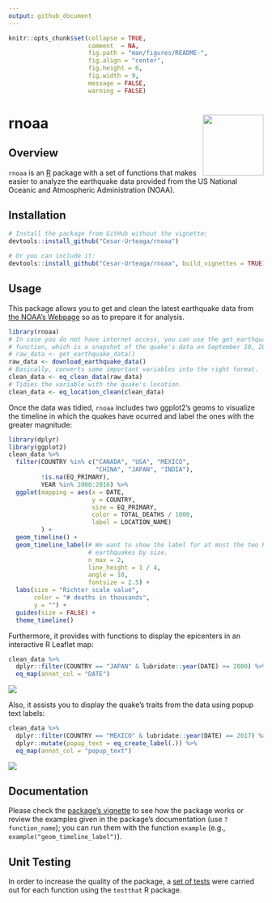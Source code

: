 ```yaml
---
output: github_document
---
```


<!--
  README.md is generated from README.Rmd, so you should edit that file.
-->

```r
knitr::opts_chunk$set(collapse = TRUE,
                      comment  = NA,
                      fig.path = "man/figures/README-",
                      fig.align = "center",
                      fig.height = 6,
                      fig.width = 9,
                      message = FALSE,
                      warning = FALSE)
```

# rnoaa <img src="man/figures/logo.png" align="right" width="120"/>

## Overview

`rnoaa` is an [R](https://www.r-project.org/) package with a set of functions that makes easier to analyze the earthquake data provided from the US National Oceanic and Atmospheric Administration (NOAA).

## Installation

```r
# Install the package from GitHub without the vignette:
devtools::install_github("Cesar-Urteaga/rnoaa")

# Or you can include it:
devtools::install_github("Cesar-Urteaga/rnoaa", build_vignettes = TRUE)
```

## Usage

This package allows you to get and clean the latest earthquake data from [the NOAA's Webpage](https://www.ngdc.noaa.gov/nndc/struts/form?t=101650&s=1&d=1) so as to prepare it for analysis.

```r
library(rnoaa)
# In case you do not have internet access, you can use the get_earthquake_data
# function, which is a snapshot of the quake's data on September 10, 2017:
# raw_data <- get_earthquake_data()
raw_data <- download_earthquake_data()
# Basically, converts some important variables into the right format.
clean_data <- eq_clean_data(raw_data)
# Tidies the variable with the quake's location.
clean_data <- eq_location_clean(clean_data)
```

Once the data was tidied, `rnoaa` includes two ggplot2's geoms to visualize the timeline in which the quakes have ocurred and label the ones with the greater magnitude:

```r
library(dplyr)
library(ggplot2)
clean_data %>%
  filter(COUNTRY %in% c("CANADA", "USA", "MEXICO",
                        "CHINA", "JAPAN", "INDIA"),
         !is.na(EQ_PRIMARY),
         YEAR %in% 2000:2016) %>%
  ggplot(mapping = aes(x = DATE,
                       y = COUNTRY,
                       size = EQ_PRIMARY,
                       color = TOTAL_DEATHS / 1000,
                       label = LOCATION_NAME)
         ) +
  geom_timeline() +
  geom_timeline_label(# We want to show the label for at most the two highest
                      # earthquakes by size.
                      n_max = 2,
                      line_height = 1 / 4,
                      angle = 10,
                      fontsize = 2.5) +
  labs(size = "Richter scale value",
       color = "# deaths in thousands",
       y = "") +
  guides(size = FALSE) +
  theme_timeline()
```

Furthermore, it provides with functions to display the epicenters in an interactive R Leaflet map:

```r
clean_data %>%
  dplyr::filter(COUNTRY == "JAPAN" & lubridate::year(DATE) >= 2000) %>%
  eq_map(annot_col = "DATE")
```

![](./man/figures/README-LeafletMap-1.png?raw=true)

Also, it assists you to display the quake's traits from the data using popup text labels:

```r
clean_data %>%
  dplyr::filter(COUNTRY == "MEXICO" & lubridate::year(DATE) == 2017) %>%
  dplyr::mutate(popup_text = eq_create_label(.)) %>%
  eq_map(annot_col = "popup_text")
```

![](./man/figures/README-LeafletMap-2.png?raw=true)

## Documentation

Please check the [package's vignette](./vignettes/using-rnoaa.Rmd) to see how the package works or review the examples given in the package's documentation (use `?function_name`); you can run them with the function `example` (e.g., `example("geom_timeline_label")`).

## Unit Testing

In order to increase the quality of the package, a [set of tests](./tests/testthat) were carried out for each function using the `testthat` R package.
